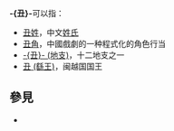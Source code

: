 {{noteTA
|T=丑
}}
{{Selfref|'''提示'''：本條目的主題不是[[醜|<nowiki>醜</nowiki>]]。}}
{{維基詞典|丑}}
'''-{丑}-'''可以指：

* [[丑姓|丑姓]]，中文[[姓氏|姓氏]]
* [[丑角|丑角]]，中國戲劇的一种程式化的角色行当
* [[丑_(地支)|-{丑}- (地支)]]，十二地支之一
* [[丑_(繇王)|丑 (繇王)]]，闽越国国王

== 參見 ==
* {{Lookfrom}}

{{Disambig|C|Cat=一字消歧义}}